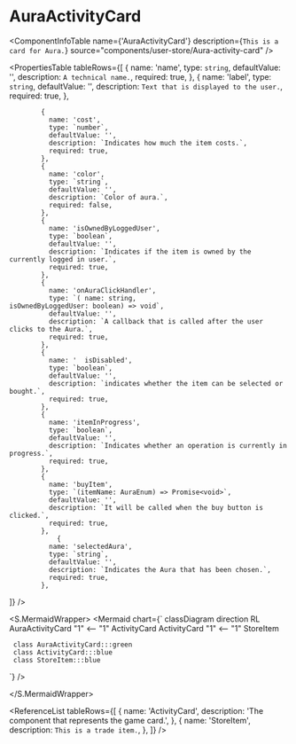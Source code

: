 

<Meta title="ApplicationModel/Components/UserStore/AuraActivityCard/docs" />

# AuraActivityCard

<ComponentInfoTable
  name={'AuraActivityCard'}
  description={`This is a card for Aura.`}
  source="components/user-store/Aura-activity-card"
/>

<PropertiesTable
  tableRows={[
              {
              name: 'name',
              type: `string`,
              defaultValue: '',
              description: `A technical name.`,
              required: true,
            },
            {
              name: 'label',
              type: `string`,
              defaultValue: '',
              description: `Text that is displayed to the user.`,
              required: true,
            },

            {
              name: 'cost',
              type: `number`,
              defaultValue: '',
              description: `Indicates how much the item costs.`,
              required: true,
            },
            {
              name: 'color',
              type: `string`,
              defaultValue: '',
              description: `Color of aura.`,
              required: false,
            },
            {
              name: 'isOwnedByLoggedUser',
              type: `boolean`,
              defaultValue: '',
              description: `Indicates if the item is owned by the currently logged in user.`,
              required: true,
            },
            {
              name: 'onAuraClickHandler',
              type: `( name: string,
    isOwnedByLoggedUser: boolean) => void`,
              defaultValue: '',
              description: `A callback that is called after the user clicks to the Aura.`,
              required: true,
            },
            {
              name: '  isDisabled',
              type: `boolean`,
              defaultValue: '',
              description: `indicates whether the item can be selected or bought.`,
              required: true,
            },
            {
              name: 'itemInProgress',
              type: `boolean`,
              defaultValue: '',
              description: `Indicates whether an operation is currently in progress.`,
              required: true,
            },
            {
              name: 'buyItem',
              type: `(itemName: AuraEnum) => Promise<void>`,
              defaultValue: '',
              description: `It will be called when the buy button is clicked.`,
              required: true,
            },
                {
              name: 'selectedAura',
              type: `string`,
              defaultValue: '',
              description: `Indicates the Aura that has been chosen.`,
              required: true,
            },

]}
/>

<S.MermaidWrapper>
<Mermaid
  chart={`
     classDiagram
     direction RL
     AuraActivityCard "1" <-- "1" ActivityCard
     ActivityCard "1" <-- "1" StoreItem

     class AuraActivityCard:::green
     class ActivityCard:::blue
     class StoreItem:::blue

`}
/>

</S.MermaidWrapper>

<ReferenceList
  tableRows={[
    {
      name: 'ActivityCard',
      description: 'The component that represents the game card.',
    },
    {
      name: 'StoreItem',
      description: `This is a trade item.`,
    },
  ]}
/>
